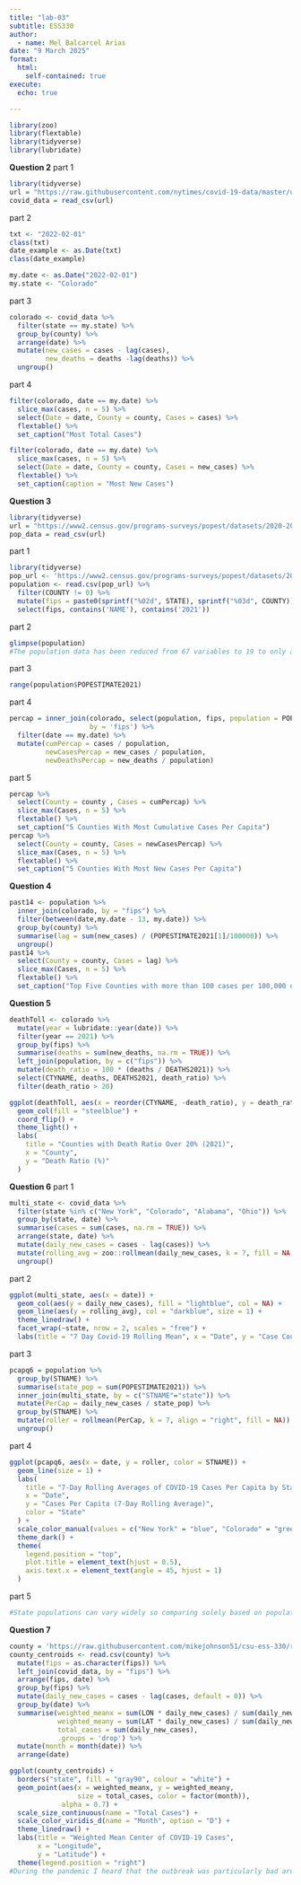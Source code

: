```yaml
---
title: "lab-03"
subtitle: ESS330
author:
  - name: Mel Balcarcel Arias
date: "9 March 2025"
format:
  html:
    self-contained: true
execute: 
  echo: true

---
```


```r
library(zoo)
library(flextable)
library(tidyverse)
library(lubridate)
```

**Question 2**
part 1 
```r
library(tidyverse)
url = "https://raw.githubusercontent.com/nytimes/covid-19-data/master/us-counties.csv"
covid_data = read_csv(url)
```
part 2 
```r
txt <- "2022-02-01"
class(txt)
date_example <- as.Date(txt)
class(date_example)
```
```r
my.date <- as.Date("2022-02-01")
my.state <- "Colorado"
```
part 3
```r
colorado <- covid_data %>% 
  filter(state == my.state) %>% 
  group_by(county) %>% 
  arrange(date) %>%
  mutate(new_cases = cases - lag(cases), 
         new_deaths = deaths -lag(deaths)) %>% 
  ungroup()
```
part 4
```r
filter(colorado, date == my.date) %>% 
  slice_max(cases, n = 5) %>% 
  select(Date = date, County = county, Cases = cases) %>% 
  flextable() %>% 
  set_caption("Most Total Cases")

filter(colorado, date == my.date) %>% 
  slice_max(cases, n = 5) %>% 
  select(Date = date, County = county, Cases = new_cases) %>% 
  flextable() %>% 
  set_caption(caption = "Most New Cases")
```

**Question 3** 

```r
library(tidyverse)
url = "https://www2.census.gov/programs-surveys/popest/datasets/2020-2023/counties/totals/co-est2023-alldata.csv"
pop_data = read_csv(url)
```
part 1 
```r
library(tidyverse)
pop_url <- 'https://www2.census.gov/programs-surveys/popest/datasets/2020-2023/counties/totals/co-est2023-alldata.csv'
population <- read.csv(pop_url) %>% 
  filter(COUNTY != 0) %>% 
  mutate(fips = paste0(sprintf("%02d", STATE), sprintf("%03d", COUNTY))) %>% 
  select(fips, contains('NAME'), contains('2021'))
```
part 2 
```r
glimpse(population)
#The population data has been reduced from 67 variables to 19 to only account for the ones in 2021. The population and the covid data set both have state and counties.
```
part 3 
```r
range(population$POPESTIMATE2021)
```
part 4 
```r
percap = inner_join(colorado, select(population, fips, population = POPESTIMATE2021), 
                    by = 'fips') %>% 
  filter(date == my.date) %>% 
  mutate(cumPercap = cases / population,
         newCasesPercap = new_cases / population, 
         newDeathsPercap = new_deaths / population)
```
part 5 
```r
percap %>% 
  select(County = county , Cases = cumPercap) %>% 
  slice_max(Cases, n = 5) %>% 
  flextable() %>% 
  set_caption("5 Counties With Most Cumulative Cases Per Capita")
percap %>% 
  select(County = county, Cases = newCasesPercap) %>% 
  slice_max(Cases, n = 5) %>% 
  flextable() %>% 
  set_caption("5 Counties With Most New Cases Per Capita")
```
**Question 4** 
```r
past14 <- population %>% 
  inner_join(colorado, by = "fips") %>% 
  filter(between(date,my.date - 13, my.date)) %>% 
  group_by(county) %>% 
  summarise(lag = sum(new_cases) / (POPESTIMATE2021[1]/100000)) %>% 
  ungroup()
past14 %>% 
  select(County = county, Cases = lag) %>% 
  slice_max(Cases, n = 5) %>% 
  flextable() %>% 
  set_caption("Top Five Counties with more than 100 cases per 100,000 over the last 14 days")
```
**Question 5**
```r
deathToll <- colorado %>% 
  mutate(year = lubridate::year(date)) %>% 
  filter(year == 2021) %>% 
  group_by(fips) %>% 
  summarise(deaths = sum(new_deaths, na.rm = TRUE)) %>% 
  left_join(population, by = c("fips")) %>% 
  mutate(death_ratio = 100 * (deaths / DEATHS2021)) %>% 
  select(CTYNAME, deaths, DEATHS2021, death_ratio) %>% 
  filter(death_ratio > 20)

ggplot(deathToll, aes(x = reorder(CTYNAME, -death_ratio), y = death_ratio)) + 
  geom_col(fill = "steelblue") + 
  coord_flip() +
  theme_light() + 
  labs(
    title = "Counties with Death Ratio Over 20% (2021)",
    x = "County",
    y = "Death Ratio (%)"
  )
```
**Question 6**
part 1
```r
multi_state <- covid_data %>%
  filter(state %in% c("New York", "Colorado", "Alabama", "Ohio")) %>%
  group_by(state, date) %>%
  summarise(cases = sum(cases, na.rm = TRUE)) %>%
  arrange(state, date) %>%
  mutate(daily_new_cases = cases - lag(cases)) %>%
  mutate(rolling_avg = zoo::rollmean(daily_new_cases, k = 7, fill = NA, align = "right")) %>%
  ungroup()
```
part 2 
```r
ggplot(multi_state, aes(x = date)) + 
  geom_col(aes(y = daily_new_cases), fill = "lightblue", col = NA) +
  geom_line(aes(y = rolling_avg), col = "darkblue", size = 1) +
  theme_linedraw() +
  facet_wrap(~state, nrow = 2, scales = "free") +
  labs(title = "7 Day Covid-19 Rolling Mean", x = "Date", y = "Case Count")
```
part 3 
```r
pcapq6 = population %>% 
  group_by(STNAME) %>% 
  summarise(state_pop = sum(POPESTIMATE2021)) %>% 
  inner_join(multi_state, by = c("STNAME"="state")) %>% 
  mutate(PerCap = daily_new_cases / state_pop) %>% 
  group_by(STNAME) %>% 
  mutate(roller = rollmean(PerCap, k = 7, align = "right", fill = NA)) %>% 
  ungroup()
```
part 4 
```r
ggplot(pcapq6, aes(x = date, y = roller, color = STNAME)) +
  geom_line(size = 1) +
  labs(
    title = "7-Day Rolling Averages of COVID-19 Cases Per Capita by State", 
    x = "Date", 
    y = "Cases Per Capita (7-Day Rolling Average)",
    color = "State"
  ) +
  scale_color_manual(values = c("New York" = "blue", "Colorado" = "green", "Alabama" = "red", "Ohio" = "yellow")) + 
  theme_dark() +
  theme(
    legend.position = "top",
    plot.title = element_text(hjust = 0.5),
    axis.text.x = element_text(angle = 45, hjust = 1)
  )
```
part 5
```r
#State populations can vary widely so comparing solely based on population can make the data look a lot worse for certain states. However, when you do per capita, the analysis can be applied more broadly and put the state analysis on even ground.
```
**Question 7**
```r
county = 'https://raw.githubusercontent.com/mikejohnson51/csu-ess-330/refs/heads/main/resources/county-centroids.csv'
county_centroids <- read.csv(county) %>% 
  mutate(fips = as.character(fips)) %>%
  left_join(covid_data, by = "fips") %>%
  arrange(fips, date) %>%
  group_by(fips) %>%
  mutate(daily_new_cases = cases - lag(cases, default = 0)) %>%
  group_by(date) %>%
  summarise(weighted_meanx = sum(LON * daily_new_cases) / sum(daily_new_cases),
            weighted_meany = sum(LAT * daily_new_cases) / sum(daily_new_cases), 
            total_cases = sum(daily_new_cases), 
            .groups = 'drop') %>%
  mutate(month = month(date)) %>%
  arrange(date)

ggplot(county_centroids) + 
  borders("state", fill = "gray90", colour = "white") +
  geom_point(aes(x = weighted_meanx, y = weighted_meany, 
                 size = total_cases, color = factor(month)), 
             alpha = 0.7) +
  scale_size_continuous(name = "Total Cases") + 
  scale_color_viridis_d(name = "Month", option = "D") +
  theme_linedraw() +
  labs(title = "Weighted Mean Center of COVID-19 Cases",
       x = "Longitude",
       y = "Latitude") +
  theme(legend.position = "right") 
#During the pandemic I heard that the outbreak was particularly bad around the West Virginia area so this map seems to accurately represent that. It also seems that the earlier months have a higher concentration because covid cases dropped as time went on with vaccine development and a deeper understanding of the virus. 
```



















